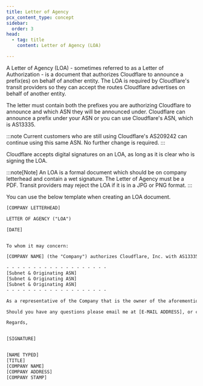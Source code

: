 ```yaml
---
title: Letter of Agency
pcx_content_type: concept
sidebar:
  order: 3
head:
  - tag: title
    content: Letter of Agency (LOA)

---
```


A Letter of Agency (LOA) - sometimes referred to as a Letter of Authorization - is a document that authorizes Cloudflare to announce a prefix(es) on behalf of another entity. The LOA is required by Cloudflare's transit providers so they can accept the routes Cloudflare advertises on behalf of another entity.

The letter must contain both the prefixes you are authorizing Cloudflare to announce and which ASN they will be announced under. Cloudflare can announce a prefix under your ASN or you can use Cloudflare's ASN, which is AS13335.

:::note
Current customers who are still using Cloudflare's AS209242 can continue using this same ASN. No further change is required.
:::

Cloudflare accepts digital signatures on an LOA, as long as it is clear who is signing the LOA.

:::note[Note]
An LOA is a formal document which should be on company letterhead and contain a wet signature. The Letter of Agency must be a PDF. Transit providers may reject the LOA if it is in a JPG or PNG format.
:::

You can use the below template when creating an LOA document.

```txt title="Letter of Agency template"
[COMPANY LETTERHEAD]

LETTER OF AGENCY ("LOA")

[DATE]


To whom it may concern:

[COMPANY NAME] (the "Company") authorizes Cloudflare, Inc. with AS13335 to advertise the following IP address blocks / originating ASNs:

- - - - - - - - - - - - - - - - - - -
[Subnet & Originating ASN]
[Subnet & Originating ASN]
[Subnet & Originating ASN]
- - - - - - - - - - - - - - - - - - -

As a representative of the Company that is the owner of the aforementioned IP address blocks / originating ASNs, I hereby declare that I am authorized to sign this LOA on the Company’s behalf.

Should you have any questions please email me at [E-MAIL ADDRESS], or call: [TELEPHONE NUMBER]

Regards,


[SIGNATURE]


[NAME TYPED]
[TITLE]
[COMPANY NAME]
[COMPANY ADDRESS]
[COMPANY STAMP]
```
